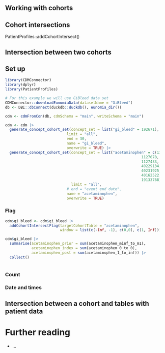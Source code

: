## Working with cohorts

## Cohort intersections

PatientProfiles::addCohortIntersect()

## Intersection between two cohorts

## Set up

```r
library(CDMConnector)
library(dplyr)
library(PatientProfiles)

# For this example we will use GiBleed data set
CDMConnector::downloadEunomiaData(datasetName = "GiBleed")        
db <- DBI::dbConnect(duckdb::duckdb(), eunomia_dir())

cdm <- cdmFromCon(db, cdmSchema = "main", writeSchema = "main")

cdm <- cdm |> 
  generate_concept_cohort_set(concept_set = list("gi_bleed" = 192671), 
                            limit = "all", 
                            end = 30,
                            name = "gi_bleed",
                            overwrite = TRUE) |> 
  generate_concept_cohort_set(concept_set = list("acetaminophen" = c(1125315,
                                                              1127078,
                                                              1127433,
                                                              40229134,
                                                              40231925,
                                                              40162522,
                                                              19133768)), 
                              limit = "all", 
                            # end = "event_end_date",
                            name = "acetaminophen",
                            overwrite = TRUE)
```

### Flag

```r
cdm$gi_bleed <- cdm$gi_bleed |> 
  addCohortIntersectFlag(targetCohortTable = "acetaminophen",
                         window = list(c(-Inf, -1), c(0,0), c(1, Inf)))

cdm$gi_bleed |> 
  summarise(acetaminophen_prior = sum(acetaminophen_minf_to_m1), 
            acetaminophen_index = sum(acetaminophen_0_to_0),
            acetaminophen_post = sum(acetaminophen_1_to_inf)) |> 
  collect()
  
```

### Count

### Date and times

## Intersection between a cohort and tables with patient data


# Further reading

-   ...